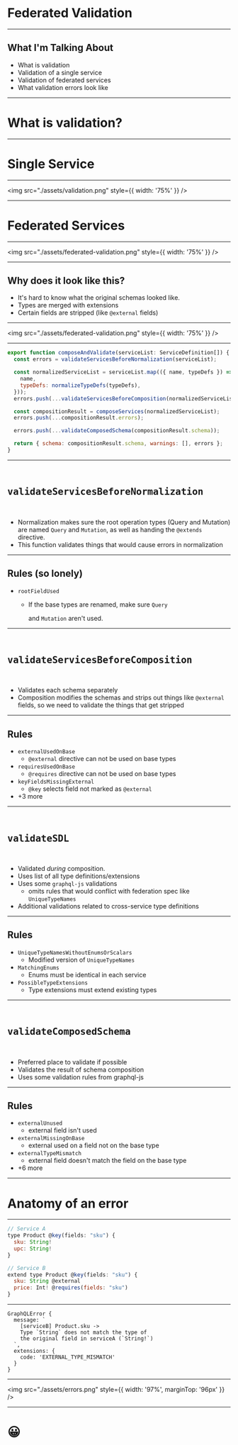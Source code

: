 
<Head>
  <title>Federated Validation</title>
</Head>


# Federated Validation

---

## What I'm Talking About

- What is validation
- Validation of a single service
- Validation of federated services
- What validation errors look like

---


# What is validation?

---


# Single Service

---

<img src="./assets/validation.png" style={{ width: '75%' }} />

---


# Federated Services

---

<img src="./assets/federated-validation.png" style={{ width: '75%' }} />

---

## Why does it look like this?

- It's hard to know what the original schemas looked like.
- Types are merged with extensions
- Certain fields are stripped (like `@external` fields)

---

<img src="./assets/federated-validation.png" style={{ width: '75%' }} />

---

```js
export function composeAndValidate(serviceList: ServiceDefinition[]) {
  const errors = validateServicesBeforeNormalization(serviceList);

  const normalizedServiceList = serviceList.map(({ name, typeDefs }) => ({
    name,
    typeDefs: normalizeTypeDefs(typeDefs),
  }));
  errors.push(...validateServicesBeforeComposition(normalizedServiceList));

  const compositionResult = composeServices(normalizedServiceList);
  errors.push(...compositionResult.errors);

  errors.push(...validateComposedSchema(compositionResult.schema));

  return { schema: compositionResult.schema, warnings: [], errors };
}
```

---

<pre>
  <h2>validateServicesBeforeNormalization</h2>
</pre>

- Normalization makes sure the root operation types (Query and Mutation) are named `Query` and `Mutation`, as well as handing the `@extends` directive.
- This function validates things that would cause errors in normalization

---


## Rules (so lonely)

- `rootFieldUsed`

  - If the base types are renamed, make sure `Query`

    and `Mutation` aren't used.

    <!-- the additional whitespace is needed here -->

---

<pre>
  <h2>validateServicesBeforeComposition</h2>
</pre>

- Validates each schema separately
- Composition modifies the schemas and strips out things like `@external` fields, so we need to validate the things that get stripped

---


## Rules

- `externalUsedOnBase`
  - `@external` directive can not be used on base types
- `requiresUsedOnBase`
  - `@requires` directive can not be used on base types
- `keyFieldsMissingExternal`
  - `@key` selects field not marked as `@external`
- +3 more

---

<pre>
  <h2>validateSDL</h2>
</pre>

- Validated _during_ composition.
- Uses list of all type definitions/extensions
- Uses some `graphql-js` validations
  - omits rules that would conflict with federation spec like `UniqueTypeNames`
- Additional validations related to cross-service type definitions

---


## Rules

- `UniqueTypeNamesWithoutEnumsOrScalars`
  - Modified version of `UniqueTypeNames`
- `MatchingEnums`
  - Enums must be identical in each service
- `PossibleTypeExtensions`
  - Type extensions must extend existing types

---

<pre>
  <h2>validateComposedSchema</h2>
</pre>

- Preferred place to validate if possible
- Validates the result of schema composition
- Uses some validation rules from graphql-js

---


## Rules

- `externalUnused`
  - external field isn't used
- `externalMissingOnBase`
  - external used on a field not on the base type
- `externalTypeMismatch`
  - external field doesn't match the field on the base type
- +6 more

---

# Anatomy of an error

---

```js
// Service A
type Product @key(fields: "sku") {
  sku: String!
  upc: String!
}
```

```js
// Service B
extend type Product @key(fields: "sku") {
  sku: String @external
  price: Int! @requires(fields: "sku")
}
```

---


```
GraphQLError {
  message: `
    [serviceB] Product.sku ->
    Type `String` does not match the type of
    the original field in serviceA (`String!`)
  `,
  extensions: {
    code: 'EXTERNAL_TYPE_MISMATCH'
  }
}
```

---


<img src="./assets/errors.png" style={{ width: '97%', marginTop: '96px' }} />

---


<h1>😀</h1>
